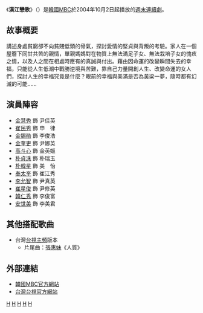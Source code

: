 {{Infobox Television
| show_name         = 漢江戀歌
| original_name      = {{lang|ko|한강수타령}}
| image                = [[File:Han_River_Ballad.jpg|250px]]
| caption              = 
| genre                = 
| format               = 
| creator              = 
| developer            = 
| writer               = [[金正秀|金正秀]]
| director             = [[崔鐘秀|崔鐘秀]]
| creative_director    = 
| presenter            = 
| starring             = [[金慧秀|金慧秀]]、[[崔民秀|崔民秀]]、[[金錫勛|金錫勛]]、[[金奎吏|金奎吏]]
| theme_song           = 
| opentheme            =  
| endtheme             = 
| composer             = 
| country              = {{KOR}}
| language             = [[韓語|韓語]]
| num_episodes         = 51
| location             =
| runtime              = 
| company              = 
| distributor          = 
| channel              = [[韓國文化廣播公司|MBC]]
| first_run            = {{KOR}}
| first_aired          = {{start date|2004|10|2}}
| last_aired           = {{end date|2005|3|27}}
| preceded_by          = 
| followed_by          = 
| related              = 
| website              = http://www.imbc.com/broad/tv/drama/hanriver/ 
}}

《'''漢江戀歌'''》（{{lang-ko|한강수타령}}）是[[韓國|韓國]][[文化廣播_(韓國)|MBC]]於2004年10月2日起播放的[[MBC週末連續劇|週末連續劇]]。

== 故事概要 ==
講述身處貧窮卻不向貧賤低頭的骨氣，探討愛情的堅貞與背叛的考驗。家人在一個屋簷下同甘共苦的親情，單親媽媽對在物質上無法滿足子女、無法栽培子女的愧疚之情，以及人之間在相處時應有的真誠與付出。藉由因命運的改變瞬間失去的幸福，只能從人生低潮中戰勝逆境與苦難，靠自己力量開創人生、改變命運的女人們，探討人生的幸福究竟是什麼？眼前的幸福與美滿是否為黃粱一夢，隨時都有幻滅的可能……

== 演員陣容 ==
*[[金慧秀|金慧秀]] 飾 尹佳英
*[[崔民秀|崔民秀]] 飾 申　律
*[[金錫勛|金錫勛]] 飾 李俊浩
*[[金奎吏|金奎吏]] 飾 尹娜英
*[[高斗心|高斗心]] 飾 金英姬
*[[朴貞洙|朴貞洙]] 飾 朴瑞玉
*[[朴韓星|朴韓星]] 飾 美　怡
*[[奉太奎|奉太奎]] 飾 崔江秀
*[[李允智|李允智]] 飾 尹真英
*[[崔星俊|崔星俊]] 飾 尹修英
*[[韓仁秀|韓仁秀]] 飾 李俊富
*[[安世美|安世美]] 飾 李美君

== 其他搭配歌曲 ==
*台灣[[台視主頻|台視主頻]]版本
**片尾曲：[[張惠妹|張惠妹]]《人質》

== 外部連結 ==
*[http://www.imbc.com/broad/tv/drama/hanriver/ 韓國MBC官方網站] {{Wayback|url=http://www.imbc.com/broad/tv/drama/hanriver/ |date=20210421180233 }} {{ko icon}}
*[http://www.ttv.com.tw/drama/2006/river/ 台灣台視官方網站] {{Wayback|url=http://www.ttv.com.tw/drama/2006/river/ |date=20130828225210 }} {{zh-tw}}

{{電視節目的變遷
|電視台= {{KOR}} [[文化廣播_(韓國)|MBC]]
|播放檔次= [[MBC週末連續劇|週末劇]]
|節目名稱= 漢江戀歌<br />（2004年10月2日 - 2005年3月27日）
|上一節目= [[我要戀愛|我要戀愛]]<br />（2004年6月12日 - 2004年9月19日）
|下一節目= [[驛動的心|驛動的心]]<br />（2005年4月2日 - 2005年5月8日）
}}
{{電視節目的變遷
|電視台= {{TWN}} [[台灣電視公司|台視]]
|播放檔次= 週一至五 20:00 - 21:30
|節目名稱= 漢江戀歌<br />（2006年2月9日 - 2006年4月3日）
|上一節目= [[愛情餐歌|愛情餐歌]]<br />（2006年1月2日 - 2006年2月8日）
|下一節目= [[愛情共感|愛情共感]]<br />（2006年4月4日 - 2006年4月26日）
}}
{{MBC週末連續劇}}
{{台視八點檔}}
[[Category:MBC週末連續劇|H]]
[[Category:2004年韓國電視劇集|H]]
[[Category:首爾特別市背景電視劇|H]]
[[Category:貧窮題材電視劇|H]]
[[Category:台視外購電視劇|H]]